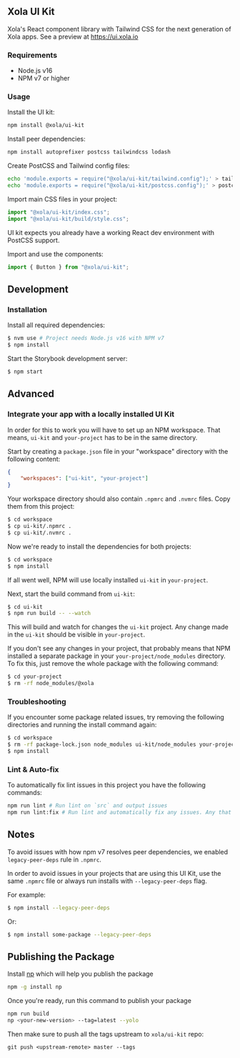 ## Xola UI Kit

Xola's React component library with Tailwind CSS for the next generation of Xola apps. See a preview at https://ui.xola.io

### Requirements

-   Node.js v16
-   NPM v7 or higher

### Usage

Install the UI kit:

```bash
npm install @xola/ui-kit
```

Install peer dependencies:

```bash
npm install autoprefixer postcss tailwindcss lodash
```

Create PostCSS and Tailwind config files:

```bash
echo 'module.exports = require("@xola/ui-kit/tailwind.config");' > tailwind.config.js
echo 'module.exports = require("@xola/ui-kit/postcss.config");' > postcss.config.js
```

Import main CSS files in your project:

```js
import "@xola/ui-kit/index.css";
import "@xola/ui-kit/build/style.css";
```

UI kit expects you already have a working React dev environment with PostCSS support.

Import and use the components:

```js
import { Button } from "@xola/ui-kit";
```

## Development

### Installation

Install all required dependencies:

```bash
$ nvm use # Project needs Node.js v16 with NPM v7
$ npm install
```

Start the Storybook development server:

```bash
$ npm start
```

## Advanced

### Integrate your app with a locally installed UI Kit

In order for this to work you will have to set up an NPM workspace. That means, `ui-kit` and `your-project` has to be in the same directory.

Start by creating a `package.json` file in your "workspace" directory with the following content:

```json
{
    "workspaces": ["ui-kit", "your-project"]
}
```

Your workspace directory should also contain `.npmrc` and `.nvmrc` files. Copy them from this project:

```bash
$ cd workspace
$ cp ui-kit/.npmrc .
$ cp ui-kit/.nvmrc .
```

Now we're ready to install the dependencies for both projects:

```bash
$ cd workspace
$ npm install
```

If all went well, NPM will use locally installed `ui-kit` in `your-project`.

Next, start the build command from `ui-kit`:

```bash
$ cd ui-kit
$ npm run build -- --watch
```

This will build and watch for changes the `ui-kit` project. Any change made in the `ui-kit` should be visible in `your-project`.

If you don't see any changes in your project, that probably means that NPM installed a separate package in your `your-project/node_modules` directory. To fix this, just remove the whole package with the following command:

```bash
$ cd your-project
$ rm -rf node_modules/@xola
```

### Troubleshooting

If you encounter some package related issues, try removing the following directories and running the install command again:

```bash
$ cd workspace
$ rm -rf package-lock.json node_modules ui-kit/node_modules your-project/node_modules
$ npm install
```

### Lint & Auto-fix

To automatically fix lint issues in this project you have the following commands:

```bash
npm run lint # Run lint on `src` and output issues
npm run lint:fix # Run lint and automatically fix any issues. Any that are not fixed are output to screen.
```

## Notes

To avoid issues with how npm v7 resolves peer dependencies, we enabled `legacy-peer-deps` rule in `.npmrc`.

In order to avoid issues in your projects that are using this UI Kit, use the same `.npmrc` file or always run installs with `--legacy-peer-deps` flag.

For example:

```bash
$ npm install --legacy-peer-deps
```

Or:

```bash
$ npm install some-package --legacy-peer-deps
```

## Publishing the Package

Install [np](https://github.com/sindresorhus/np#readme) which will help you publish the package

```bash
npm -g install np
```

Once you're ready, run this command to publish your package

```bash
npm run build
np <your-new-version> --tag=latest --yolo
```

Then make sure to push all the tags upstream to `xola/ui-kit` repo:

```
git push <upstream-remote> master --tags
```

